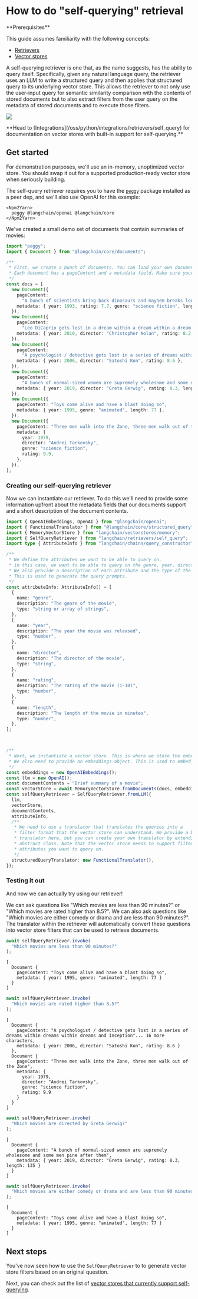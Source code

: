 # How to do "self-querying" retrieval

<Info>
**Prerequisites**


This guide assumes familiarity with the following concepts:

- [Retrievers](/oss/python/concepts/retrievers)
- [Vector stores](/oss/python/concepts/vectorstores)

</Info>

A self-querying retriever is one that, as the name suggests, has the ability to query itself. Specifically, given any natural language query, the retriever uses an LLM to write a structured query and then applies that structured query to its underlying vector store. This allows the retriever to not only use the user-input query for semantic similarity comparison with the contents of stored documents but to also extract filters from the user query on the metadata of stored documents and to execute those filters.

![](../../static/img/self_querying.jpeg)

<Info>
**Head to [Integrations](/oss/python/integrations/retrievers/self_query) for documentation on vector stores with built-in support for self-querying.**


</Info>

## Get started

For demonstration purposes, we'll use an in-memory, unoptimized vector store. You should swap it out for a supported production-ready vector store when seriously building.

The self-query retriever requires you to have the [`peggy`](https://www.npmjs.com/package/peggy) package installed as a peer dep, and we'll also use OpenAI for this example:

```{=mdx}
<Npm2Yarn>
  peggy @langchain/openai @langchain/core
</Npm2Yarn>
```
We've created a small demo set of documents that contain summaries of movies:


```typescript
import "peggy";
import { Document } from "@langchain/core/documents";

/**
 * First, we create a bunch of documents. You can load your own documents here instead.
 * Each document has a pageContent and a metadata field. Make sure your metadata matches the AttributeInfo below.
 */
const docs = [
  new Document({
    pageContent:
      "A bunch of scientists bring back dinosaurs and mayhem breaks loose",
    metadata: { year: 1993, rating: 7.7, genre: "science fiction", length: 122 },
  }),
  new Document({
    pageContent:
      "Leo DiCaprio gets lost in a dream within a dream within a dream within a ...",
    metadata: { year: 2010, director: "Christopher Nolan", rating: 8.2, length: 148 },
  }),
  new Document({
    pageContent:
      "A psychologist / detective gets lost in a series of dreams within dreams within dreams and Inception reused the idea",
    metadata: { year: 2006, director: "Satoshi Kon", rating: 8.6 },
  }),
  new Document({
    pageContent:
      "A bunch of normal-sized women are supremely wholesome and some men pine after them",
    metadata: { year: 2019, director: "Greta Gerwig", rating: 8.3, length: 135 },
  }),
  new Document({
    pageContent: "Toys come alive and have a blast doing so",
    metadata: { year: 1995, genre: "animated", length: 77 },
  }),
  new Document({
    pageContent: "Three men walk into the Zone, three men walk out of the Zone",
    metadata: {
      year: 1979,
      director: "Andrei Tarkovsky",
      genre: "science fiction",
      rating: 9.9,
    },
  }),
];
```
### Creating our self-querying retriever

Now we can instantiate our retriever. To do this we'll need to provide some information upfront about the metadata fields that our documents support and a short description of the document contents.


```typescript
import { OpenAIEmbeddings, OpenAI } from "@langchain/openai";
import { FunctionalTranslator } from "@langchain/core/structured_query";
import { MemoryVectorStore } from "langchain/vectorstores/memory";
import { SelfQueryRetriever } from "langchain/retrievers/self_query";
import type { AttributeInfo } from "langchain/chains/query_constructor";

/**
 * We define the attributes we want to be able to query on.
 * in this case, we want to be able to query on the genre, year, director, rating, and length of the movie.
 * We also provide a description of each attribute and the type of the attribute.
 * This is used to generate the query prompts.
 */
const attributeInfo: AttributeInfo[] = [
  {
    name: "genre",
    description: "The genre of the movie",
    type: "string or array of strings",
  },
  {
    name: "year",
    description: "The year the movie was released",
    type: "number",
  },
  {
    name: "director",
    description: "The director of the movie",
    type: "string",
  },
  {
    name: "rating",
    description: "The rating of the movie (1-10)",
    type: "number",
  },
  {
    name: "length",
    description: "The length of the movie in minutes",
    type: "number",
  },
];



/**
 * Next, we instantiate a vector store. This is where we store the embeddings of the documents.
 * We also need to provide an embeddings object. This is used to embed the documents.
 */
const embeddings = new OpenAIEmbeddings();
const llm = new OpenAI();
const documentContents = "Brief summary of a movie";
const vectorStore = await MemoryVectorStore.fromDocuments(docs, embeddings);
const selfQueryRetriever = SelfQueryRetriever.fromLLM({
  llm,
  vectorStore,
  documentContents,
  attributeInfo,
  /**
   * We need to use a translator that translates the queries into a
   * filter format that the vector store can understand. We provide a basic translator
   * translator here, but you can create your own translator by extending BaseTranslator
   * abstract class. Note that the vector store needs to support filtering on the metadata
   * attributes you want to query on.
   */
  structuredQueryTranslator: new FunctionalTranslator(),
});
```
### Testing it out

And now we can actually try using our retriever!

We can ask questions like "Which movies are less than 90 minutes?" or "Which movies are rated higher than 8.5?".
We can also ask questions like "Which movies are either comedy or drama and are less than 90 minutes?".
The translator within the retriever will automatically convert these questions into vector store filters that can be used to retrieve documents.


```typescript
await selfQueryRetriever.invoke(
  "Which movies are less than 90 minutes?"
);
```
```output
[
  Document {
    pageContent: "Toys come alive and have a blast doing so",
    metadata: { year: 1995, genre: "animated", length: 77 }
  }
]
```



```typescript
await selfQueryRetriever.invoke(
  "Which movies are rated higher than 8.5?"
);
```



```output
[
  Document {
    pageContent: "A psychologist / detective gets lost in a series of dreams within dreams within dreams and Inception"... 16 more characters,
    metadata: { year: 2006, director: "Satoshi Kon", rating: 8.6 }
  },
  Document {
    pageContent: "Three men walk into the Zone, three men walk out of the Zone",
    metadata: {
      year: 1979,
      director: "Andrei Tarkovsky",
      genre: "science fiction",
      rating: 9.9
    }
  }
]
```



```typescript
await selfQueryRetriever.invoke(
  "Which movies are directed by Greta Gerwig?"
);
```



```output
[
  Document {
    pageContent: "A bunch of normal-sized women are supremely wholesome and some men pine after them",
    metadata: { year: 2019, director: "Greta Gerwig", rating: 8.3, length: 135 }
  }
]
```



```typescript
await selfQueryRetriever.invoke(
  "Which movies are either comedy or drama and are less than 90 minutes?"
);
```



```output
[
  Document {
    pageContent: "Toys come alive and have a blast doing so",
    metadata: { year: 1995, genre: "animated", length: 77 }
  }
]
```


## Next steps

You've now seen how to use the `SelfQueryRetriever` to to generate vector store filters based on an original question.

Next, you can check out the list of [vector stores that currently support self-querying](/oss/python/integrations/retrievers/self_query/).
